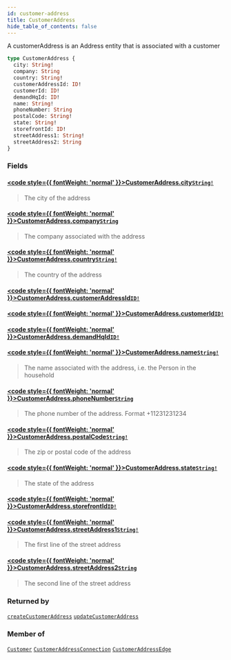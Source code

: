 ```yaml
---
id: customer-address
title: CustomerAddress
hide_table_of_contents: false
---
```








A customerAddress is an Address entity that is associated with a customer

```graphql
type CustomerAddress {
  city: String!
  company: String
  country: String!
  customerAddressId: ID!
  customerId: ID!
  demandHqId: ID!
  name: String!
  phoneNumber: String
  postalCode: String!
  state: String!
  storefrontId: ID!
  streetAddress1: String!
  streetAddress2: String
}
```


### Fields

#### [<code style={{ fontWeight: 'normal' }}>CustomerAddress.<b>city</b></code>](#)<Bullet />[`String!`](/demand/api/graphql-storefront/reference/scalars/string) <Badge class="secondary" text="non-null"/> <Badge class="secondary" text="scalar"/>
> The city of the address
> 

#### [<code style={{ fontWeight: 'normal' }}>CustomerAddress.<b>company</b></code>](#)<Bullet />[`String`](/demand/api/graphql-storefront/reference/scalars/string) <Badge class="secondary" text="scalar"/>
> The company associated with the address
> 

#### [<code style={{ fontWeight: 'normal' }}>CustomerAddress.<b>country</b></code>](#)<Bullet />[`String!`](/demand/api/graphql-storefront/reference/scalars/string) <Badge class="secondary" text="non-null"/> <Badge class="secondary" text="scalar"/>
> The country of the address
> 

#### [<code style={{ fontWeight: 'normal' }}>CustomerAddress.<b>customerAddressId</b></code>](#)<Bullet />[`ID!`](/demand/api/graphql-storefront/reference/scalars/id) <Badge class="secondary" text="non-null"/> <Badge class="secondary" text="scalar"/>
> 
> 

#### [<code style={{ fontWeight: 'normal' }}>CustomerAddress.<b>customerId</b></code>](#)<Bullet />[`ID!`](/demand/api/graphql-storefront/reference/scalars/id) <Badge class="secondary" text="non-null"/> <Badge class="secondary" text="scalar"/>
> 
> 

#### [<code style={{ fontWeight: 'normal' }}>CustomerAddress.<b>demandHqId</b></code>](#)<Bullet />[`ID!`](/demand/api/graphql-storefront/reference/scalars/id) <Badge class="secondary" text="non-null"/> <Badge class="secondary" text="scalar"/>
> 
> 

#### [<code style={{ fontWeight: 'normal' }}>CustomerAddress.<b>name</b></code>](#)<Bullet />[`String!`](/demand/api/graphql-storefront/reference/scalars/string) <Badge class="secondary" text="non-null"/> <Badge class="secondary" text="scalar"/>
> The name associated with the address, i.e. the Person in the household
> 

#### [<code style={{ fontWeight: 'normal' }}>CustomerAddress.<b>phoneNumber</b></code>](#)<Bullet />[`String`](/demand/api/graphql-storefront/reference/scalars/string) <Badge class="secondary" text="scalar"/>
> The phone number of the address. Format +11231231234
> 

#### [<code style={{ fontWeight: 'normal' }}>CustomerAddress.<b>postalCode</b></code>](#)<Bullet />[`String!`](/demand/api/graphql-storefront/reference/scalars/string) <Badge class="secondary" text="non-null"/> <Badge class="secondary" text="scalar"/>
> The zip or postal code of the address
> 

#### [<code style={{ fontWeight: 'normal' }}>CustomerAddress.<b>state</b></code>](#)<Bullet />[`String!`](/demand/api/graphql-storefront/reference/scalars/string) <Badge class="secondary" text="non-null"/> <Badge class="secondary" text="scalar"/>
> The state of the address
> 

#### [<code style={{ fontWeight: 'normal' }}>CustomerAddress.<b>storefrontId</b></code>](#)<Bullet />[`ID!`](/demand/api/graphql-storefront/reference/scalars/id) <Badge class="secondary" text="non-null"/> <Badge class="secondary" text="scalar"/>
> 
> 

#### [<code style={{ fontWeight: 'normal' }}>CustomerAddress.<b>streetAddress1</b></code>](#)<Bullet />[`String!`](/demand/api/graphql-storefront/reference/scalars/string) <Badge class="secondary" text="non-null"/> <Badge class="secondary" text="scalar"/>
> The first line of the street address
> 

#### [<code style={{ fontWeight: 'normal' }}>CustomerAddress.<b>streetAddress2</b></code>](#)<Bullet />[`String`](/demand/api/graphql-storefront/reference/scalars/string) <Badge class="secondary" text="scalar"/>
> The second line of the street address
> 



### Returned by

[`createCustomerAddress`](/demand/api/graphql-storefront/reference/mutations/create-customer-address)  <Badge class="secondary" text="mutation"/><Bullet />[`updateCustomerAddress`](/demand/api/graphql-storefront/reference/mutations/update-customer-address)  <Badge class="secondary" text="mutation"/>

### Member of

[`Customer`](/demand/api/graphql-storefront/reference/objects/customer)  <Badge class="secondary" text="object"/><Bullet />[`CustomerAddressConnection`](/demand/api/graphql-storefront/reference/objects/customer-address-connection)  <Badge class="secondary" text="object"/><Bullet />[`CustomerAddressEdge`](/demand/api/graphql-storefront/reference/objects/customer-address-edge)  <Badge class="secondary" text="object"/>




